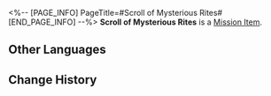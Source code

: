 <%-- [PAGE_INFO]
PageTitle=#Scroll of Mysterious Rites#
[END_PAGE_INFO] --%>
{{Item Infobox
|id          = 140549
|image       = Item Penacony Readable 1.png{{subst:void|<!--$UPLOAD:<<SpriteOutput/ItemFigures/190016.png>-<Item Penacony Readable 1.png>-<Item Icons>>-->}}
|type        = Mission Item
|invCategory = Missions
|rarity      = 3
|effect      = 
|description = A tattered scroll detailing the steps of an ancient, mysterious ritual, with annotations from an unknown person.
}}
{{Description|''"Who knows what this might summon..."''}}
'''Scroll of Mysterious Rites''' is a [[Mission Item]].

==Other Languages==
{{Other Languages
|en   = Scroll of Mysterious Rites
|zhs  = 记载着神秘仪式的卷轴
|zht  = 記載著神秘儀式的卷軸
|ja   = 神秘的な儀式が記された書物
|ko   = 신비로운 의식이 기록된 문헌
|es   = Escrito de un ritual misterioso
|fr   = Parchemin rituel mystérieux
|ru   = Свиток о таинственных обрядах
|th   = ม้วนคัมภีร์พิธีกรรมลึกลับ
|vi   = Cuộn Sách Ghi Chép Nghi Thức Thần Bí
|de   = Schriftrolle geheimer Zeremonien
|id   = Gulungan yang Mencatat Ritual Misterius
|pt   = Pergaminho de Ritos Misteriosos
}}

==Change History==
{{Change History|3.0}}